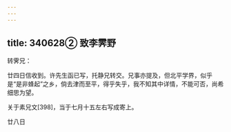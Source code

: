 ```yaml
---
---
---
```

title: 340628② 致李霁野
---




转霁兄：

廿四日信收到。许先生函已写，托静兄转交。兄事亦提及，但北平学界，似乎是“是非蜂起”之乡，倘去津而至平，得乎失乎，我不知其中详情，不能可否，尚希细思为望。

关于素兄文[398]，当于七月十五左右写成寄上。

廿八日